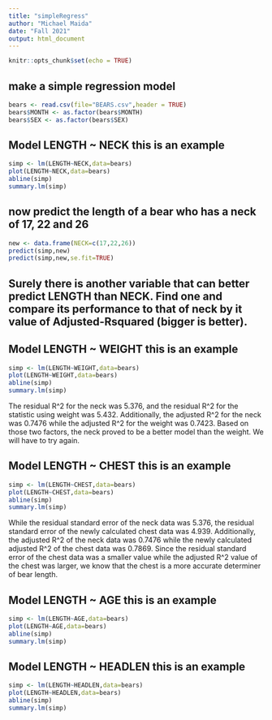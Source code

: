 ```yaml
---
title: "simpleRegress"
author: "Michael Maida"
date: "Fall 2021"
output: html_document
---
```


```r
knitr::opts_chunk$set(echo = TRUE)
```

## make a simple regression model

```r
bears <- read.csv(file="BEARS.csv",header = TRUE)
bears$MONTH <- as.factor(bears$MONTH)
bears$SEX <- as.factor(bears$SEX)
```

## Model LENGTH ~ NECK  this is an example  

```r
simp <- lm(LENGTH~NECK,data=bears)
plot(LENGTH~NECK,data=bears)
abline(simp)
summary.lm(simp)
```

## now predict the length of a bear who has a neck of 17, 22 and 26


```r
new <- data.frame(NECK=c(17,22,26))
predict(simp,new)
predict(simp,new,se.fit=TRUE)
```
## Surely there is another variable that can better predict LENGTH than NECK. Find one and compare its performance to that of neck by it value of Adjusted-Rsquared (bigger is better).

## Model LENGTH ~ WEIGHT  this is an example  
```r
simp <- lm(LENGTH~WEIGHT,data=bears)
plot(LENGTH~WEIGHT,data=bears)
abline(simp)
summary.lm(simp)
```

The residual R^2 for the neck was 5.376, and the residual R^2 for the statistic using weight was 5.432. Additionally, the adjusted R^2 for the neck was 0.7476 while the adjusted R^2 for the weight was 0.7423. Based on those two factors, the neck proved to be a better model than the weight. We will have to try again.


## Model LENGTH ~ CHEST  this is an example  

```r
simp <- lm(LENGTH~CHEST,data=bears)
plot(LENGTH~CHEST,data=bears)
abline(simp)
summary.lm(simp)
```

While the residual standard error of the neck data was 5.376, the residual standard error of the newly calculated chest data was 4.939. Additionally, the adjusted R^2 of the neck data was 0.7476 while the newly calculated adjusted R^2 of the chest data was 0.7869. Since the residual standard error of the chest data was a smaller value while the adjusted R^2 value of the chest was larger, we know that the chest is a more accurate determiner of bear length. 

## Model LENGTH ~ AGE  this is an example  
```r
simp <- lm(LENGTH~AGE,data=bears)
plot(LENGTH~AGE,data=bears)
abline(simp)
summary.lm(simp)
```

## Model LENGTH ~ HEADLEN  this is an example  
```r
simp <- lm(LENGTH~HEADLEN,data=bears)
plot(LENGTH~HEADLEN,data=bears)
abline(simp)
summary.lm(simp)
```